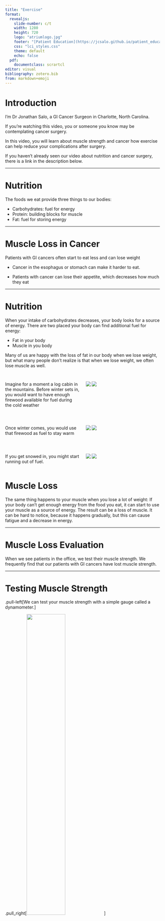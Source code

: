 ```yaml
---
title: "Exercise"
format: 
  revealjs:
    slide-number: c/t
    width: 1280
    height: 720
    logo: "atriumlogo.jpg"
    footer: "[Patient Education](https://jcsalo.github.io/patient_education/)"
    css: "lci_styles.css"
    theme: default
    echo: false
  pdf:
    documentclass: scrartcl
editor: visual
bibliography: zotero.bib
from: markdown+emoji
---
```


# Introduction

I’m Dr Jonathan Salo, a GI Cancer Surgeon in Charlotte, North Carolina.

If you're watching this video, you or someone you know may be contemplating cancer surgery.

In this video, you will learn about muscle strength and cancer how exercise can help reduce your complications after surgery.

If you haven't already seen our video about nutrition and cancer surgery, there is a link in the description below.

------------------------------------------------------------------------

# Nutrition

The foods we eat provide three things to our bodies:

-   Carbohydrates: fuel for energy
-   Protein: building blocks for muscle
-   Fat: fuel for storing energy

------------------------------------------------------------------------

# Muscle Loss in Cancer

Patients with GI cancers often start to eat less and can lose weight

-   Cancer in the esophagus or stomach can make it harder to eat.

-   Patients with cancer can lose their appetite, which decreases how much they eat

------------------------------------------------------------------------

# Nutrition

When your intake of carbohydrates decreases, your body looks for a source of energy. There are two placed your body can find additional fuel for energy:

-   Fat in your body
-   Muscle in you body

Many of us are happy with the loss of fat in our body when we lose weight, but what many people don't realize is that when we lose weight, we often lose muscle as well.

##


:::: {.columns}  

::: {.column width="50%" .fragment} 
Imagine for a moment a log cabin in the mountains. Before winter sets in, you would want to have enough firewood available for fuel during the cold weather
:::  

::: {.column width="50%" .fragment} 
![]("images/cabin-918914_1920.jpg")
![]("images/chainsaw-2396616_1920.jpg")
:::  

::::


##


:::: {.columns}  

::: {.column width="50%" .fragment} 
Once winter comes, you would use that firewood as fuel to stay warm
:::  

::: {.column width="50%" .fragment} 
![]("images/wood-1146640_1920.jpg")
![]("images/fireplace-5103159_1920.jpg")
:::  

::::

##



:::: {.columns}  

::: {.column width="50%" .fragment} 
If you get snowed in, you might start running out of fuel.
:::  

::: {.column width="50%" .fragment} 
![]("images/log-building-340492_1920.jpg")
![]("images/fire-4411097_1920.jpg")
:::  

::::


# Muscle Loss

The same thing happens to your muscle when you lose a lot of weight: If your body can't get enough energy from the food you eat, it can start to use your muscle as a source of energy. The result can be a loss of muscle. It can be hard to notice, because it happens gradually, but this can cause fatigue and a decrease in energy.

------------------------------------------------------------------------

# Muscle Loss Evaluation

When we see patients in the office, we test their muscle strength. We frequently find that our patients with GI cancers have lost muscle strength.

------------------------------------------------------------------------

# Testing Muscle Strength

.pull-left\[We can test your muscle strength with a simple gauge called a dynamometer.\]

.pull_right\[<img src="images/450px-Hand_dynamometer.jpg" width="50%" height="50%"/>\]

------------------------------------------------------------------------

# Patient Health and Esophagectomy Outcomes

About half of our patients have good strength, shown in green. A quarter are have low strength, shown in red Another quarter are in the middle, shown in yellow

------------------------------------------------------------------------

```r
library(ggplot2)

#create data frame
data <- data.frame("Group" = c('Good', 'Middle', 'Low'),
                   "amount" = c(50, 25, 25),
                   "risk" = c(.1,.05,.005),
                   "pos" = c(75,13,36))
data<-data[order(-data$risk),]
data$category<-factor(data$Group, levels = c("Low","Middle","Good"))
legend_ord<-c("Good","Middle","Low")

#create pie chart
ggplot(data, aes(x="", y=amount, fill=Group)) +
  geom_bar(stat="identity", width=1) +
  coord_polar("y", start=pi) +
  theme_void()+
  #scale_fill_discrete(breaks=legend_ord)
  scale_fill_manual(values=c("#008450","#EFB700","#B81D13"), breaks=legend_ord)+
  theme(legend.position="none")+
  geom_text(aes(x=1, y = pos, label = Group),size=8)+
  labs(title="Muscle Strength", face="bold", size=14)+
  theme(plot.title=element_text(size=20, face="bold", hjust=0.5))

#data

```

------------------------------------------------------------------------

The risk of pneumonia after esophagectomy depends upon muscle strength. For patients with good strength, the rate of pneumonia is 5%. But for the group with low strength, the rate of pneumonia is 20%.

------------------------------------------------------------------------

```r
library(ggplot2)
df1<-data.frame(pneumonia=c(0.20,0.10,0.05),strength=c("Low","Middle","Good"),pneumonia_labels =c("20%\nLow\nStrength","10%\nMiddle","5%\nGood"))
strengths=c("Low","Middle","Good")
group_widths=c(25,25,50)
p<-ggplot(data=df1, aes(x=strength,y=pneumonia))+
  geom_bar(stat="identity", fill=c("#B81D13","#EFB700","#008450"))+scale_x_discrete(limits=strengths)+scale_y_continuous(labels = scales::percent_format(accuracy=1)) +
        geom_text(aes(label=pneumonia_labels),vjust=1.2, color="white",size=11)+
  theme_minimal()+
  theme( axis.text=element_text(size=20,face="bold"),axis.title.x=element_text(size=20, face="bold"),axis.title.y=element_text(size=20, face="bold"),plot.title = element_text(hjust=0.5,face="bold",size=24)) +
  ggtitle("Risk of Pneumonia after Esophagectomy") +
  labs(y="Percent With Pneumonia",x="Muscle Strength") 
p
```

------------------------------------------------------------------------

## Muscle Strength and Esophagectomy

.pull-left\[The results of our research suggest a simple answer: The risk of pneumonia after surgery is related to a patient's muscle strength.\]

.pull-right\[<img src="images/emancipation-156066_1280.png" width="100%" height="100%"/>\]

------------------------------------------------------------------------

.pull-left\[Now this doesn't mean that you need to look like this to be able to get through your esophagectomy\]

.pull-right\[<img src="images/man-461195_1920.jpg" width="100%" height="100%"/>\]

------------------------------------------------------------------------

The good news is that you can increase your muscle mass before surgery in two very simple ways:

-   Good nutrition with lots of protein

-   Exercise

------------------------------------------------------------------------

To rebuild muscle, the average man needs to consume 75 grams of protein per day, and women at least 60 grams.

If you haven't watched our video on Nutrition for Esophageal Cancer Treatment, there will be a link at the end of the video.

------------------------------------------------------------------------

# Exercise

When it comes to exercise, we ask our patients to engage in 30 minutes of vigorous exercise 6 days per week in preparation for surgery.

We define *vigorous* exercise as working hard enough that it's hard to carry on a conversation while exercising. You should still be able to breath easily, but working just hard enough that talking is difficult.

It's important to start slow, especially if you haven't been used to exercising.

------------------------------------------------------------------------

# Heart Rate

Another way to judge your heart rate is to use a heart rate monitor. The following is an approximate range of heart rate during exerise:

| Age | Minimum | Maximum |
|-----|---------|---------|
| 40  | 125     | 150     |
| 50  | 120     | 145     |
| 60  | 112     | 135     |
| 70  | 105     | 127     |

------------------------------------------------------------------------

# Heart Rate Monitors

A heart rate monitor doesn't need to be expensive.

Here are some monitors from either WalMart or Amazon for less than \$25:

------------------------------------------------------------------------

.pull-left\[<img src="images/fm_1.jpg" width="60%" height="60%"/><img src="images/fm_2.jpg" width="70%" height="70%"/>\]

.pull-right\[<img src="images/fm_3.jpg" width="50%" height="50%"/><img src="images/fm_4.jpg" width="120%" height="120%"/>\]

------------------------------------------------------------------------

# Exercise Options

.pull-left\[If you have access to a gym, that would be an excellent option. You'll be surrounded by other people who are exercising, and that can help you get started. \]

.pull-right\[<img src="images/sports-1962574_1920.jpg" width="100%" height="100%"/>\]

------------------------------------------------------------------------

# Exercise Bike

.pull-left\[A stationary exercise bike is a great option. If allows you to exercise consistently despite the weather, and it's more convenient than going to the gym. \]

.pull-right\[<img src="images/00o0o_fZ5KwSJXSH2z_0v20t2_1200x900.jpg" width="100%" height="100%"/>\]

------------------------------------------------------------------------

# Exercise Bike

An exercise bike doesn't need to be expensive. Here are some examples of bikes offered on Craigslist.

------------------------------------------------------------------------

.pull-left\[<img src="images/00t0t_bUUWOrlZtvZz_0t20CI_1200x900.jpg" width="80%" height="80%"/><img src="images/00U0U_7zZcZF7qli9z_0CI0t2_1200x900.jpg" width="80%" height="80%"/>\]

.pull-right\[<img src="images/00O0O_iy4b4gud4DMz_0CI0t2_1200x900.jpg" width="80%" height="80%"/><img src="images/00101_hx38gIzONSPz_0lM0t2_1200x900.jpg" width="80%" height="80%"/>\]

------------------------------------------------------------------------

Keep in mind that a lot of people buy exercise equipment as part of a New Year's resolution, but then by February 1st they are collecting dust.

Don't be afraid to ask friends, family, and neighbors if anyone has a bike you can borrow as part of your cancer treatment.

------------------------------------------------------------------------

# Walking

.pull-left\[Another option if you can't get access to a gym or exercise equipment is walking. Bear in mind that if you want to get the most benefit from walking, it will need to be a brisk. \]

.pull-right\[<img src="images/nature-2587309_1920.jpg" width="100%" height="100%"/>\]

------------------------------------------------------------------------

.pull-left\[ If you choose to walk for exercise, it will be important to use a heart rate monitor to make sure you can push yourself to walk at a brisk pace. Remember: the goal is to work hard enough that you have difficulty talking while you're exercising. \]

.pull-right\[<img src="images/heart-rate-monitoring-device-1903997_1280.jpg" width="100%" height="100%"/>\]

------------------------------------------------------------------------

# Heart Disease

.pull-left\[If you have heart disease, or high blood pressure, I have one simple message before starting to exercise. Stop, and ask your primary care doctor or cardiologist before starting to exercise. They can help you design an exercise program that will be safe for you.\]

.pull-right\[<img src="images/stop-1374937_1920.jpg" width="100%" height="100%"/>\]

------------------------------------------------------------------------

# Good News

The good news is that with proper nutrition and exercise, you can increase your muscle strength, and we have good reason to believe this will reduce your risk of complications after surgery.

------------------------------------------------------------------------

If you or a family member have had an encounter with preparing for esophageal cancer surgery, I would love to hear about your experience, so please take a minute to leave a comment below. We're constantly creating new videos, so please subscribe to be notified of new videos when we post them.

------------------------------------------------------------------------

Here are some additional videos you may find helpful
